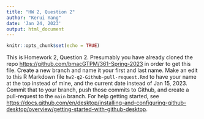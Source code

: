 ```yaml
---
title: "HW 2, Question 2"
author: "Kerui Yang"
date: 'Jan 24, 2023'
output: html_document
---
```


```r
knitr::opts_chunk$set(echo = TRUE)
```

This is Homework 2, Question 2. Presumably you have already cloned the repo <https://github.com/bmacGTPM/361-Spring-2023> in order to get this file. Create a new branch and name it your first and last name. Make an edit to this R Markdown file `hw2-q2-Github-pull-request.Rmd` to have your name at the top instead of mine, and the current date instead of Jan 15, 2023. Commit that to your branch, push those commits to Github, and create a pull-request to the `main` branch. For help getting started, see <https://docs.github.com/en/desktop/installing-and-configuring-github-desktop/overview/getting-started-with-github-desktop>.
